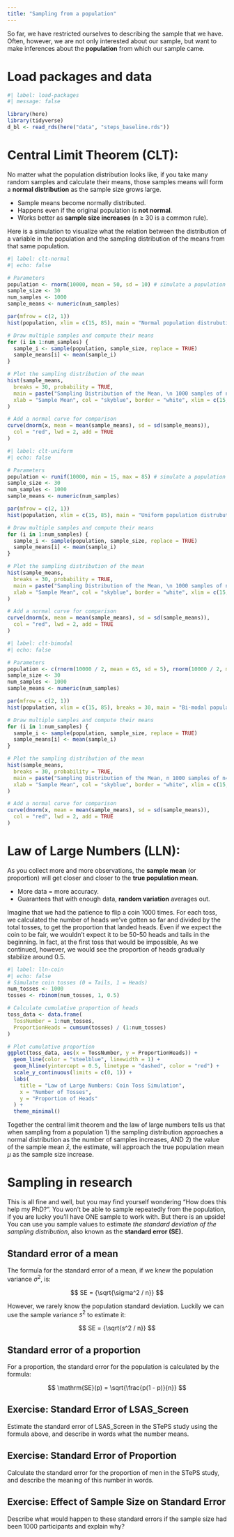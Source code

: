 ```yaml
---
title: "Sampling from a population"
---
```


So far, we have restricted ourselves to describing the sample that we have. Often, however, we are not only interested about our sample, but want to make inferences about the **population** from which our sample came.

# Load packages and data

```r
#| label: load-packages
#| message: false

library(here)
library(tidyverse)
d_bl <- read_rds(here("data", "steps_baseline.rds"))
```

# Central Limit Theorem (CLT):

No matter what the population distribution looks like, if you take many random samples and calculate their means, those samples means will form a **normal distribution** as the sample size grows large.

- Sample means become normally distributed.
- Happens even if the original population is **not normal**.
- Works better as **sample size increases** (n ≥ 30 is a common rule).

Here is a simulation to visualize what the relation between the distribution of a variable in the population and the sampling distribution of the means from that same population.

```r
#| label: clt-normal
#| echo: false

# Parameters
population <- rnorm(10000, mean = 50, sd = 10) # simulate a population
sample_size <- 30
num_samples <- 1000
sample_means <- numeric(num_samples)

par(mfrow = c(2, 1))
hist(population, xlim = c(15, 85), main = "Normal population distrubution")

# Draw multiple samples and compute their means
for (i in 1:num_samples) {
  sample_i <- sample(population, sample_size, replace = TRUE)
  sample_means[i] <- mean(sample_i)
}

# Plot the sampling distribution of the mean
hist(sample_means,
  breaks = 30, probability = TRUE,
  main = paste("Sampling Distribution of the Mean, \n 1000 samples of n=30"),
  xlab = "Sample Mean", col = "skyblue", border = "white", xlim = c(15, 85)
)

# Add a normal curve for comparison
curve(dnorm(x, mean = mean(sample_means), sd = sd(sample_means)),
  col = "red", lwd = 2, add = TRUE
)

```

```r
#| label: clt-uniform
#| echo: false

# Parameters
population <- runif(10000, min = 15, max = 85) # simulate a population
sample_size <- 30
num_samples <- 1000
sample_means <- numeric(num_samples)

par(mfrow = c(2, 1))
hist(population, xlim = c(15, 85), main = "Uniform population distrubution")

# Draw multiple samples and compute their means
for (i in 1:num_samples) {
  sample_i <- sample(population, sample_size, replace = TRUE)
  sample_means[i] <- mean(sample_i)
}

# Plot the sampling distribution of the mean
hist(sample_means,
  breaks = 30, probability = TRUE,
  main = paste("Sampling Distribution of the Mean, \n 1000 samples of n=30"),
  xlab = "Sample Mean", col = "skyblue", border = "white", xlim = c(15, 85)
)

# Add a normal curve for comparison
curve(dnorm(x, mean = mean(sample_means), sd = sd(sample_means)),
  col = "red", lwd = 2, add = TRUE
)

```

```r
#| label: clt-bimodal
#| echo: false

# Parameters
population <- c(rnorm(10000 / 2, mean = 65, sd = 5), rnorm(10000 / 2, mean = 35, sd = 5)) # simulate a population
sample_size <- 30
num_samples <- 1000
sample_means <- numeric(num_samples)

par(mfrow = c(2, 1))
hist(population, xlim = c(15, 85), breaks = 30, main = "Bi-modal population distribution")

# Draw multiple samples and compute their means
for (i in 1:num_samples) {
  sample_i <- sample(population, sample_size, replace = TRUE)
  sample_means[i] <- mean(sample_i)
}

# Plot the sampling distribution of the mean
hist(sample_means,
  breaks = 30, probability = TRUE,
  main = paste("Sampling Distribution of the Mean, n 1000 samples of n=30"),
  xlab = "Sample Mean", col = "skyblue", border = "white", xlim = c(15, 85)
)

# Add a normal curve for comparison
curve(dnorm(x, mean = mean(sample_means), sd = sd(sample_means)),
  col = "red", lwd = 2, add = TRUE
)

```

# Law of Large Numbers (LLN):

As you collect more and more observations, the **sample mean** (or proportion) will get closer and closer to the **true population mean**.

- More data = more accuracy.
- Guarantees that with enough data, **random variation** averages out.

Imagine that we had the patience to flip a coin 1000 times. For each toss, we calculated the number of heads we've gotten so far and divided by the total tosses, to get the proportion that landed heads. Even if we expect the coin to be fair, we wouldn't expect it to be 50-50 heads and tails in the beginning. In fact, at the first toss that would be impossible, As we continued, however, we would see the proportion of heads gradually stabilize around 0.5.

```r
#| label: lln-coin
#| echo: false
# Simulate coin tosses (0 = Tails, 1 = Heads)
num_tosses <- 1000
tosses <- rbinom(num_tosses, 1, 0.5)

# Calculate cumulative proportion of heads
toss_data <- data.frame(
  TossNumber = 1:num_tosses,
  ProportionHeads = cumsum(tosses) / (1:num_tosses)
)

# Plot cumulative proportion
ggplot(toss_data, aes(x = TossNumber, y = ProportionHeads)) +
  geom_line(color = "steelblue", linewidth = 1) +
  geom_hline(yintercept = 0.5, linetype = "dashed", color = "red") +
  scale_y_continuous(limits = c(0, 1)) +
  labs(
    title = "Law of Large Numbers: Coin Toss Simulation",
    x = "Number of Tosses",
    y = "Proportion of Heads"
  ) +
  theme_minimal()
```

Together the central limit theorem and the law of large numbers tells us that when sampling from a population 1) the sampling distribution approaches a normal distribution as the number of samples increases, AND 2) the value of the sample mean $\bar{x}$, the estimate, will approach the true population mean $\mu$ as the sample size increase.

# Sampling in research

This is all fine and well, but you may find yourself wondering "How does this help my PhD?". You won't be able to sample repeatedly from the population, if you are lucky you'll have ONE sample to work with. But there is an upside! You can use you sample values to estimate *the standard deviation of the sampling distribution*, also known as the **standard error (SE).**

## Standard error of a mean

The formula for the standard error of a mean, if we knew the population variance $\sigma^2$, is:

$$
SE = {\sqrt{\sigma^2 / n}}
$$

However, we rarely know the population standard deviation. Luckily we can use the sample variance $s^2$ to estimate it:

$$
SE = {\sqrt{s^2 / n}}
$$

## Standard error of a proportion

For a proportion, the standard error for the population is calculated by the formula:

$$
\mathrm{SE}(p) = \sqrt{\frac{p(1 - p)}{n}}
$$

::: {.callout-caution collapse="true"}
## Exercise: Standard Error of LSAS_Screen

Estimate the standard error of LSAS_Screen in the STePS study using the formula above, and describe in words what the number means.
:::

::: {.callout-caution collapse="true"}
## Exercise: Standard Error of Proportion

Calculate the standard error for the proportion of men in the STePS study, and describe the meaning of this number in words.
:::

::: {.callout-caution collapse="true"}
## Exercise: Effect of Sample Size on Standard Error

Describe what would happen to these standard errors if the sample size had been 1000 participants and explain why?
:::
